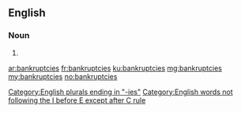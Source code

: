 ==English==
{{wikipedia}}
===Noun===
{{head|en}}

# {{plural of|bankruptcy}}

[[Category:English plurals ending in "-ies"]]
[[Category:English words not following the I before E except after C rule]]

[[ar:bankruptcies]]
[[fr:bankruptcies]]
[[ku:bankruptcies]]
[[mg:bankruptcies]]
[[my:bankruptcies]]
[[no:bankruptcies]]